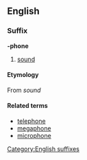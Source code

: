 ==English==
===Suffix===
[[Category:English suffixes]]
'''-phone'''
# [[sound]]
====Etymology====
{{etystub}}
From {{Gr.}} [[]] ''sound''
====Related terms====
*[[telephone]]
*[[megaphone]]
*[[microphone]]